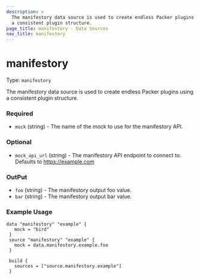 ```yaml
---
description: >
  The manifestory data source is used to create endless Packer plugins using
  a consistent plugin structure.
page_title: manifestory - Data Sources
nav_title: manifestory
---
```


# manifestory

Type: `manifestory`

<!--
  Include a short description about the data source. This is a good place
  to call out what the data source does, and any requirements for the given
  data source environment. See https://www.packer.io/docs/datasources/amazon-ami
-->

The manifestory data source is used to create endless Packer plugins using
a consistent plugin structure.


<!-- Data source Configuration Fields -->

### Required

- `mock` (string) - The name of the mock to use for the manifestory API.


<!--
  Optional Configuration Fields

  Configuration options that are not required or have reasonable defaults
  should be listed under the optionals section. Defaults values should be
  noted in the description of the field
-->

### Optional

- `mock_api_url` (string) - The manifestory API endpoint to connect to.
  Defaults to https://example.com



<!--
  A basic example on the usage of the data source. Multiple examples
  can be provided to highlight various build configurations.

-->

### OutPut

- `foo` (string) - The manifestory output foo value.
- `bar` (string) - The manifestory output bar value.

<!--
  A basic example on the usage of the data source. Multiple examples
  can be provided to highlight various build configurations.

-->

### Example Usage


```hcl
data "manifestory" "example" {
   mock = "bird"
 }
 source "manifestory" "example" {
   mock = data.manifestory.example.foo
 }

 build {
   sources = ["source.manifestory.example"]
 }
```


